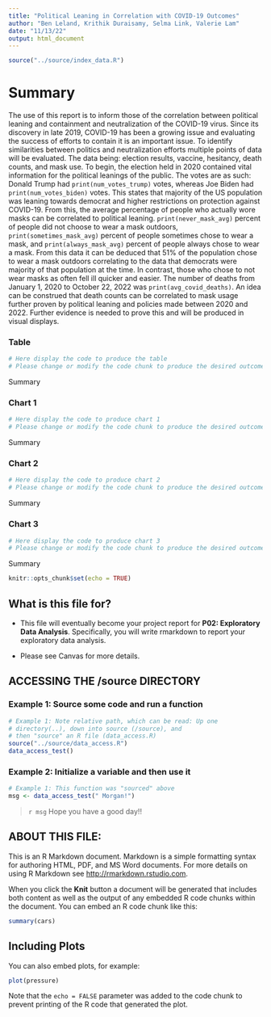 ```yaml
---
title: "Political Leaning in Correlation with COVID-19 Outcomes"
author: "Ben Leland, Krithik Duraisamy, Selma Link, Valerie Lam"
date: "11/13/22"
output: html_document
---
```

```r
source("../source/index_data.R")
```
# Summary
The use of this report is to inform those of the correlation between political leaning and containment and neutralization of the COVID-19 virus. Since its discovery in late 2019, COVID-19 has been a growing issue and evaluating the success of efforts to contain it is an important issue. To identify similarities between politics and neutralization efforts multiple points of data will be evaluated. The data being: election results, vaccine, hesitancy, death counts, and mask use. To begin, the election held in 2020 contained vital information for the political leanings of the public. The votes are as such: Donald Trump had `print(num_votes_trump)` votes, whereas Joe Biden had `print(num_votes_biden)` votes. This states that majority of the US population was leaning towards democrat and higher restrictions on protection against COVID-19. From this, the average percentage of people who actually wore masks can be correlated to political leaning. `print(never_mask_avg)` percent of people did not choose to wear a mask outdoors, `print(sometimes_mask_avg)` percent of people sometimes chose to wear a mask, and `print(always_mask_avg)` percent of people always chose to wear a mask. From this data it can be deduced that 51% of the population chose to wear a mask outdoors correlating to the data that democrats were majority of that population at the time. In contrast, those who chose to not wear masks as often fell ill quicker and easier. The number of deaths from January 1, 2020 to October 22, 2022 was `print(avg_covid_deaths)`. An idea can be construed that death counts can be correlated to mask usage further proven by political leaning and policies made between 2020 and 2022. Further evidence is needed to prove this and will be produced in visual displays.

### Table
```r
# Here display the code to produce the table
# Please change or modify the code chunk to produce the desired outcome

```
Summary

### Chart 1
```r
# Here display the code to produce chart 1
# Please change or modify the code chunk to produce the desired outcome

```
Summary

### Chart 2
```r
# Here display the code to produce chart 2
# Please change or modify the code chunk to produce the desired outcome

```
Summary

### Chart 3
```r
# Here display the code to produce chart 3
# Please change or modify the code chunk to produce the desired outcome

```
Summary


```r
knitr::opts_chunk$set(echo = TRUE)
```

## What is this file for?

* This file will eventually become your project report for **P02: Exploratory Data Analysis**. Specifically, you will write rmarkdown to report your exploratory data analysis.

* Please see Canvas for more details.

## ACCESSING THE /source DIRECTORY
### Example 1: Source some code and run a function
```r
# Example 1: Note relative path, which can be read: Up one
# directory(..), down into source (/source), and 
# then "source" an R file (data_access.R)
source("../source/data_access.R")
data_access_test()
```

### Example 2: Initialize a variable and then use it
```r
# Example 1: This function was "sourced" above
msg <- data_access_test(" Morgan!")
```

> `r msg` Hope you have a good day!! 

## ABOUT THIS FILE: 

This is an R Markdown document. Markdown is a simple formatting syntax for authoring HTML, PDF, and MS Word documents. For more details on using R Markdown see <http://rmarkdown.rstudio.com>.

When you click the **Knit** button a document will be generated that includes both content as well as the output of any embedded R code chunks within the document. You can embed an R code chunk like this:

```r
summary(cars)
```

## Including Plots

You can also embed plots, for example:

```r
plot(pressure)
```

Note that the `echo = FALSE` parameter was added to the code chunk to prevent printing of the R code that generated the plot.
